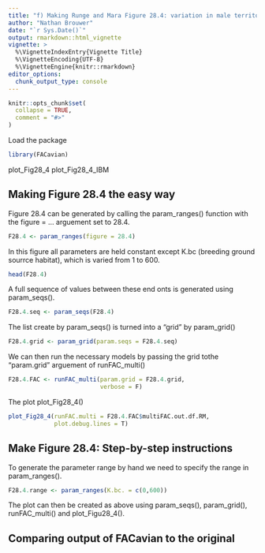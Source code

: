 ```yaml
---
title: "f) Making Runge and Mara Figure 28.4: variation in male territoriality"
author: "Nathan Brouwer"
date: "`r Sys.Date()`"
output: rmarkdown::html_vignette
vignette: >
  %\VignetteIndexEntry{Vignette Title}
  %\VignetteEncoding{UTF-8}
  %\VignetteEngine{knitr::rmarkdown}
editor_options: 
  chunk_output_type: console
---
```


```r
knitr::opts_chunk$set(
  collapse = TRUE,
  comment = "#>"
)
```



Load the package
```r
library(FACavian)
```





plot_Fig28_4
plot_Fig28_4_IBM


## Making Figure 28.4 the easy way

Figure 28.4 can be generated by calling the param_ranges() function with the figure = ... arguement set to 28.4.

```r
F28.4 <- param_ranges(figure = 28.4)
```

In this figure all parameters are held constant except K.bc (breeding ground sourrce habitat), which is varied from 1 to 600.
```r
head(F28.4)
```

A full sequence of values between these end onts is generated using param_seqs().

```r
F28.4.seq <- param_seqs(F28.4)
```

The list create by param_seqs() is turned into a "grid" by param_grid()

```r
F28.4.grid <- param_grid(param.seqs = F28.4.seq)
```

We can then run the necessary models by passing the grid tothe "param.grid" arguement of runFAC_multi()
```r
F28.4.FAC <- runFAC_multi(param.grid = F28.4.grid,
                          verbose = F)
```

The plot plot_Fig28_4() 
```r
plot_Fig28_4(runFAC.multi = F28.4.FAC$multiFAC.out.df.RM,
             plot.debug.lines = T)
```


## Make Figure 28.4: Step-by-step instructions

To generate the parameter range by hand we need to specify the range in param_ranges().
```r
F28.4.range <- param_ranges(K.bc. = c(0,600))
```

The plot can then be created as above using param_seqs(), param_grid(), runFAC_multi() and plot_Figu28_4().




## Comparing output of FACavian to the original 
